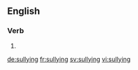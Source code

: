 ==English==

===Verb===
{{head|en}}

# {{present participle of|sully|lang=en}}

[[de:sullying]]
[[fr:sullying]]
[[sv:sullying]]
[[vi:sullying]]